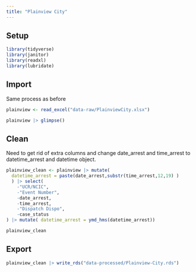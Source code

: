 ```yaml
---
title: "Plainview City"
---
```


## Setup

```r

library(tidyverse)
library(janitor)
library(readxl)
library(lubridate)
```

## Import 

Same process as before

```r
plainview <- read_excel("data-raw/PlainviewCity.xlsx")

plainview |> glimpse()
```

## Clean

Need to get rid of extra columns and change date_arrest and time_arrest to datetime_arrest and datetime object. 

```r
plainview_clean <- plainview |> mutate(
  datetime_arrest = paste(date_arrest,substr(time_arrest,12,19) )
  ) |> select(
    -"UCR/NCIC", 
    -"Event Number", 
    -date_arrest, 
    -time_arrest,
    -"Dispatch Dispo",
    -case_status
) |> mutate( datetime_arrest = ymd_hms(datetime_arrest))

plainview_clean
```

## Export

```r
plainview_clean |> write_rds("data-processed/Plainview-City.rds")
```

